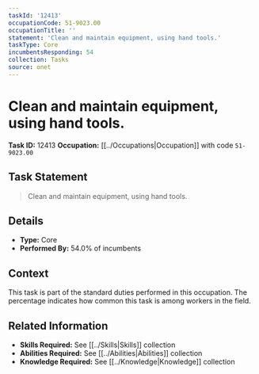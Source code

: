 ```yaml
---
taskId: '12413'
occupationCode: 51-9023.00
occupationTitle: ''
statement: 'Clean and maintain equipment, using hand tools.'
taskType: Core
incumbentsResponding: 54
collection: Tasks
source: onet
---
```

# Clean and maintain equipment, using hand tools.

**Task ID:** 12413
**Occupation:** [[../Occupations|Occupation]] with code `51-9023.00`

## Task Statement

> Clean and maintain equipment, using hand tools.

## Details

- **Type:** Core
- **Performed By:** 54.0% of incumbents

## Context

This task is part of the standard duties performed in this occupation. The percentage indicates how common this task is among workers in the field.

## Related Information

- **Skills Required:** See [[../Skills|Skills]] collection
- **Abilities Required:** See [[../Abilities|Abilities]] collection
- **Knowledge Required:** See [[../Knowledge|Knowledge]] collection
